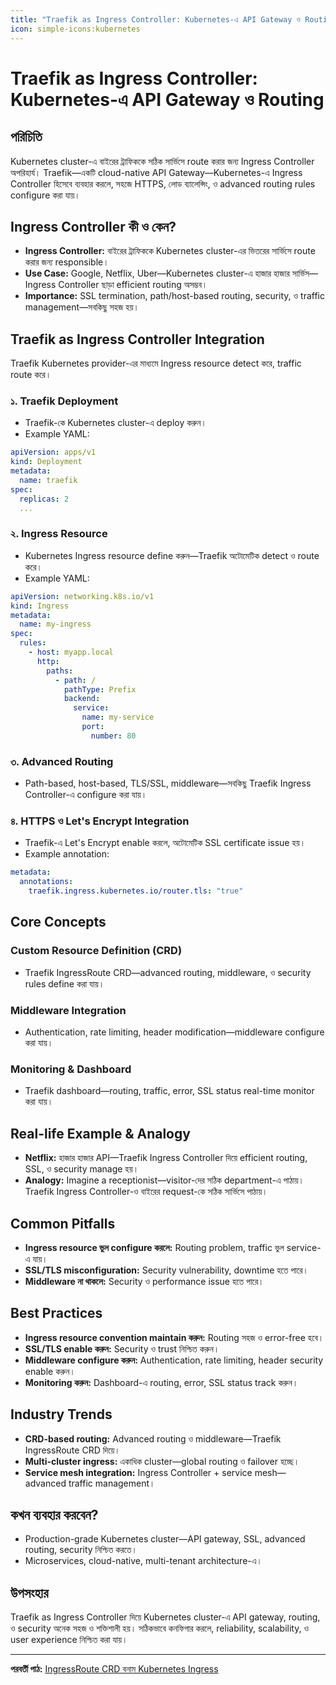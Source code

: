 ```yaml
---
title: "Traefik as Ingress Controller: Kubernetes-এ API Gateway ও Routing"
icon: simple-icons:kubernetes
---
```


# Traefik as Ingress Controller: Kubernetes-এ API Gateway ও Routing

## পরিচিতি

Kubernetes cluster-এ বাইরের ট্রাফিককে সঠিক সার্ভিসে route করার জন্য Ingress Controller অপরিহার্য। Traefik—একটি cloud-native API Gateway—Kubernetes-এ Ingress Controller হিসেবে ব্যবহার করলে, সহজে HTTPS, লোড ব্যালেন্সিং, ও advanced routing rules configure করা যায়।

## Ingress Controller কী ও কেন?

- **Ingress Controller:** বাইরের ট্রাফিককে Kubernetes cluster-এর ভিতরের সার্ভিসে route করার জন্য responsible।
- **Use Case:** Google, Netflix, Uber—Kubernetes cluster-এ হাজার হাজার সার্ভিস—Ingress Controller ছাড়া efficient routing অসম্ভব।
- **Importance:** SSL termination, path/host-based routing, security, ও traffic management—সবকিছু সহজ হয়।

## Traefik as Ingress Controller Integration

Traefik Kubernetes provider-এর মাধ্যমে Ingress resource detect করে, traffic route করে।

### ১. Traefik Deployment
- Traefik-কে Kubernetes cluster-এ deploy করুন।
- Example YAML:
```yaml
apiVersion: apps/v1
kind: Deployment
metadata:
  name: traefik
spec:
  replicas: 2
  ...
```

### ২. Ingress Resource
- Kubernetes Ingress resource define করুন—Traefik অটোমেটিক detect ও route করে।
- Example YAML:
```yaml
apiVersion: networking.k8s.io/v1
kind: Ingress
metadata:
  name: my-ingress
spec:
  rules:
    - host: myapp.local
      http:
        paths:
          - path: /
            pathType: Prefix
            backend:
              service:
                name: my-service
                port:
                  number: 80
```

### ৩. Advanced Routing
- Path-based, host-based, TLS/SSL, middleware—সবকিছু Traefik Ingress Controller-এ configure করা যায়।

### ৪. HTTPS ও Let's Encrypt Integration
- Traefik-এ Let's Encrypt enable করলে, অটোমেটিক SSL certificate issue হয়।
- Example annotation:
```yaml
metadata:
  annotations:
    traefik.ingress.kubernetes.io/router.tls: "true"
```

## Core Concepts

### Custom Resource Definition (CRD)
- Traefik IngressRoute CRD—advanced routing, middleware, ও security rules define করা যায়।

### Middleware Integration
- Authentication, rate limiting, header modification—middleware configure করা যায়।

### Monitoring & Dashboard
- Traefik dashboard—routing, traffic, error, SSL status real-time monitor করা যায়।

## Real-life Example & Analogy

- **Netflix:** হাজার হাজার API—Traefik Ingress Controller দিয়ে efficient routing, SSL, ও security manage হয়।
- **Analogy:** Imagine a receptionist—visitor-দের সঠিক department-এ পাঠায়। Traefik Ingress Controller-ও বাইরের request-কে সঠিক সার্ভিসে পাঠায়।

## Common Pitfalls

- **Ingress resource ভুল configure করলে:** Routing problem, traffic ভুল service-এ যায়।
- **SSL/TLS misconfiguration:** Security vulnerability, downtime হতে পারে।
- **Middleware না থাকলে:** Security ও performance issue হতে পারে।

## Best Practices

- **Ingress resource convention maintain করুন:** Routing সহজ ও error-free হবে।
- **SSL/TLS enable করুন:** Security ও trust নিশ্চিত করুন।
- **Middleware configure করুন:** Authentication, rate limiting, header security enable করুন।
- **Monitoring করুন:** Dashboard-এ routing, error, SSL status track করুন।

## Industry Trends

- **CRD-based routing:** Advanced routing ও middleware—Traefik IngressRoute CRD দিয়ে।
- **Multi-cluster ingress:** একাধিক cluster—global routing ও failover হচ্ছে।
- **Service mesh integration:** Ingress Controller + service mesh—advanced traffic management।

## কখন ব্যবহার করবেন?

- Production-grade Kubernetes cluster—API gateway, SSL, advanced routing, security নিশ্চিত করতে।
- Microservices, cloud-native, multi-tenant architecture-এ।

## উপসংহার

Traefik as Ingress Controller দিয়ে Kubernetes cluster-এ API gateway, routing, ও security অনেক সহজ ও শক্তিশালী হয়। সঠিকভাবে কনফিগার করলে, reliability, scalability, ও user experience নিশ্চিত করা যায়।

---

**পরবর্তী পাঠ:** [IngressRoute CRD বনাম Kubernetes Ingress](/traefik/ingress-crd)
